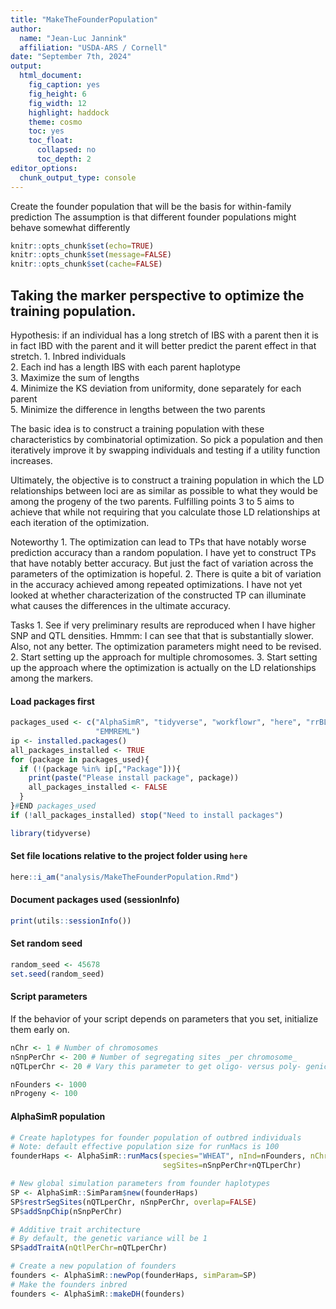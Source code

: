 ```yaml
---
title: "MakeTheFounderPopulation"
author: 
  name: "Jean-Luc Jannink"
  affiliation: "USDA-ARS / Cornell"
date: "September 7th, 2024"
output:
  html_document:
    fig_caption: yes
    fig_height: 6
    fig_width: 12
    highlight: haddock
    theme: cosmo
    toc: yes
    toc_float:
      collapsed: no
      toc_depth: 2
editor_options: 
  chunk_output_type: console
---
```

  
<style>
pre {
  overflow-x: auto;
}
pre code {
  word-wrap: normal;
  white-space: pre;
}
</style>

Create the founder population that will be the basis for within-family
prediction The assumption is that different founder populations might behave
somewhat differently

```r
knitr::opts_chunk$set(echo=TRUE)
knitr::opts_chunk$set(message=FALSE)
knitr::opts_chunk$set(cache=FALSE)
```

## Taking the marker perspective to optimize the training population.  
Hypothesis: if an individual has a long stretch of IBS with a parent then it is
in fact IBD with the parent and it will better predict the parent effect in that
stretch.
1. Inbred individuals  
2. Each ind has a length IBS with each parent haplotype  
3. Maximize the sum of lengths  
4. Minimize the KS deviation from uniformity, done separately for each parent  
5. Minimize the difference in lengths between the two parents  

The basic idea is to construct a training population with these characteristics
by combinatorial optimization.  So pick a population and then iteratively 
improve it by swapping individuals and testing if a utility function increases.  

Ultimately, the objective is to construct a training population in which the 
LD relationships between loci are as similar as possible to what they would be
among the progeny of the two parents. Fulfilling points 3 to 5 aims to achieve
that while not requiring that you calculate those LD relationships at each 
iteration of the optimization.

Noteworthy
1. The optimization can lead to TPs that have notably worse prediction
accuracy than a random population. I have yet to construct TPs that have notably
better accuracy. But just the fact of variation across the parameters of the
optimization is hopeful.
2. There is quite a bit of variation in the accuracy achieved among repeated
optimizations. I have not yet looked at whether characterization of the
constructed TP can illuminate what causes the differences in the ultimate
accuracy.

Tasks
1. See if very preliminary results are reproduced when I have higher SNP and QTL
densities. Hmmm: I can see that that is substantially slower.  Also, not any
better.  The optimization parameters might need to be revised.
2. Start setting up the approach for multiple chromosomes.
3. Start setting up the approach where the optimization is actually on the LD
relationships among the markers.

#### Load packages first  
```r
packages_used <- c("AlphaSimR", "tidyverse", "workflowr", "here", "rrBLUP",
                   "EMMREML")
ip <- installed.packages()
all_packages_installed <- TRUE
for (package in packages_used){
  if (!(package %in% ip[,"Package"])){
    print(paste("Please install package", package))
    all_packages_installed <- FALSE
  }
}#END packages_used
if (!all_packages_installed) stop("Need to install packages")

library(tidyverse)
```

#### Set file locations relative to the project folder using `here`  
```r
here::i_am("analysis/MakeTheFounderPopulation.Rmd")
```

#### Document packages used (sessionInfo)  
```r
print(utils::sessionInfo())
```

#### Set random seed  
```r
random_seed <- 45678
set.seed(random_seed)
```

#### Script parameters  
If the behavior of your script depends on parameters that you set, 
initialize them early on.  
```r
nChr <- 1 # Number of chromosomes
nSnpPerChr <- 200 # Number of segregating sites _per chromosome_
nQTLperChr <- 20 # Vary this parameter to get oligo- versus poly- genic traits

nFounders <- 1000
nProgeny <- 100
```

#### AlphaSimR population  
```r
# Create haplotypes for founder population of outbred individuals
# Note: default effective population size for runMacs is 100
founderHaps <- AlphaSimR::runMacs(species="WHEAT", nInd=nFounders, nChr=nChr, 
                                  segSites=nSnpPerChr+nQTLperChr)

# New global simulation parameters from founder haplotypes
SP <- AlphaSimR::SimParam$new(founderHaps)
SP$restrSegSites(nQTLperChr, nSnpPerChr, overlap=FALSE)
SP$addSnpChip(nSnpPerChr)

# Additive trait architecture
# By default, the genetic variance will be 1
SP$addTraitA(nQtlPerChr=nQTLperChr)

# Create a new population of founders
founders <- AlphaSimR::newPop(founderHaps, simParam=SP)
# Make the founders inbred
founders <- AlphaSimR::makeDH(founders)
```

```r

```

